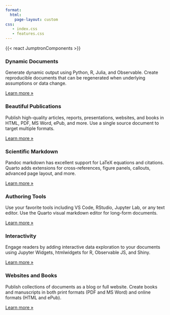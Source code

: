 ```yaml
---
format: 
  html:
    page-layout: custom
css: 
   - index.css
   - features.css
--- 
```


<!-- <div class="container">
<div class="grid">
<div class="g-col-4 feature align-items-start">
  <svg class="bi text-body-secondary flex-shrink-0 me-3" width="1.75em" height="1.75em"><use xlink:href="#bootstrap" /></svg>
  <div>
  <h3 class="fw-bold mb-0 fs-4 text-body-emphasis">Featured title</h3>
  <p>Paragraph of text beneath the heading to explain the heading.</p>
  </div>
</div>
 <div class="g-col-4 feature align-items-start">
  <svg class="bi text-body-secondary flex-shrink-0 me-3" width="1.75em" height="1.75em"><use xlink:href="#bootstrap" /></svg>
  <div>
  <h3 class="fw-bold mb-0 fs-4 text-body-emphasis">Featured title</h3>
  <p>Paragraph of text beneath the heading to explain the heading.</p>
  </div>
</div>
<div class="g-col-4 feature align-items-start">
  <svg class="bi text-body-secondary flex-shrink-0 me-3" width="1.75em" height="1.75em"><use xlink:href="#bootstrap" /></svg>
  <div>
  <h3 class="fw-bold mb-0 fs-4 text-body-emphasis">Featured title</h3>
  <p>Paragraph of text beneath the heading to explain the heading.</p>
  </div>
</div>

<div class="g-col-4 feature align-items-start">
  <svg class="bi text-body-secondary flex-shrink-0 me-3" width="1.75em" height="1.75em"><use xlink:href="#bootstrap" /></svg>
  <div>
  <h3 class="fw-bold mb-0 fs-4 text-body-emphasis">Featured title</h3>
  <p>Paragraph of text beneath the heading to explain the heading.</p>
  </div>
</div>

<div class="g-col-4 feature align-items-start">
  <svg class="bi text-body-secondary flex-shrink-0 me-3" width="1.75em" height="1.75em"><use xlink:href="#bootstrap" /></svg>
  <div>
  <h3 class="fw-bold mb-0 fs-4 text-body-emphasis">Featured title</h3>
  <p>Paragraph of text beneath the heading to explain the heading.</p>
  </div>
</div>
<div class="g-col-4 feature align-items-start">
  <svg class="bi text-body-secondary flex-shrink-0 me-3" width="1.75em" height="1.75em"><use xlink:href="#bootstrap" /></svg>
  <div>
  <h3 class="fw-bold mb-0 fs-4 text-body-emphasis">Featured title</h3>
  <p>Paragraph of text beneath the heading to explain the heading.</p>
  </div>
</div>
</div>


<div class="b-example-divider"></div> -->

<!-- ::: {.grid .bg-body-secondary}
::: {.g-col-4}
  <div class="card mb-3 border-info rounded-2" style="width: 18rem; height: 24rem">
   <img src="imgs/5-salary-dataset-linear-regression.png" class="card-img-top rounded-2" alt="...">
    <div class="card-body">
    <h5 class="card-title">Regression</h5>
    <p class="card-text">Predicting a continuous-valued attribute associated with an object.</p>
    <a href="#" class="btn btn-primary rounded-2">Example</a>
    </div>
  </div>
:::

::: {.g-col-4}
<div class="card mb-3 border-primary " style="width: 18rem; height: 24rem">
  <img src="imgs/24-classifier-comparison.jpg" class="card-img-top" alt="...">
  <div class="card-body">
  <h5 class="card-title">Classficiaition</h5>
  <p class="card-text">Some quick example text to build on the card title and make up the bulk of the card's content.</p>
  <a href="#" class="btn btn-primary rounded-2">Example</a>
  </div>
</div>
:::

::: {.g-col-4}
<div class="card mb-3 border-primary rounded" style="width: 18rem; height: 24rem">
  <img src="imgs/iris-svm.png" class="card-img-top" alt="...">
  <div class="card-body">
  <h5 class="card-title">Clustering</h5>
  <p class="card-text">Automatic grouping of similar objects into sets.</p>
  <a href="#" class="btn btn-primary rounded-2">Example</a>
  </div>
</div>
:::
::: {.g-col-4}
<div class="card border border-primary rounded" style="width: 18rem; height: 24rem">
  <img src="imgs/45-recognizing-hand-written-digits.png" class="card-img-top" alt="...">
  <div class="card-body">
  <h5 class="card-title">Dimension Reduction</h5>
  <p class="card-text">Reducing the number of random variables to consider.</p>
  <a href="#" class="btn btn-primary rounded-2">Example</a>
</div>
::: -->


<!-- ::: {.container .text-center}
::: {.row .row-cols-4}
<div class="col">Column</div>
<div class="col">Column</div>
<div class="col">Column</div>
<div class="col">Column</div>
:::
::: -->


{{< react JumptronComponents >}}

<!-- {{< react IconGridComponent >}} -->
<div class="b-example-divider"></div>

::: {.grid}

:::

::: {.content-block}
::: {.features}

::: {.feature}

### Dynamic Documents
  Generate dynamic output using Python, R, Julia, and Observable. Create reproducible documents that can be regenerated when underlying assumptions or data change.

::: {.learn-more}
  [Learn more »](docs/computations/python.qmd)
:::
:::

::: {.feature}
### Beautiful Publications
Publish high-quality articles, reports, presentations, websites, and books in HTML, PDF, MS Word, ePub, and more. Use a single source document to target multiple formats.

::: {.learn-more}
[Learn more »](docs/output-formats/all-formats.qmd)
:::
:::

::: {.feature}
### Scientific Markdown
Pandoc markdown has excellent support for LaTeX equations and citations. Quarto adds extensions for cross-references, figure panels, callouts, advanced page layout, and more.

::: {.learn-more}
[Learn more »](docs/authoring/markdown-basics.qmd)
:::
:::

::: {.feature}
### Authoring Tools
Use your favorite tools including VS Code, RStudio, Jupyter Lab, or any text editor. Use the Quarto visual markdown editor for long-form documents.

::: {.learn-more}
[Learn more »](docs/tools/jupyter-lab.qmd)
:::
:::

::: {.feature}
### Interactivity
Engage readers by adding interactive data exploration to your documents using Jupyter Widgets, htmlwidgets for R, Observable JS, and Shiny.

::: {.learn-more}
[Learn more »](docs/interactive/)
:::
:::

::: {.feature}
### Websites and Books
Publish collections of documents as a blog or full website. Create books and manuscripts in both print formats (PDF and MS Word) and online formats (HTML and ePub).

::: {.learn-more}
[Learn more »](docs/websites/)
:::
:::

:::
:::








